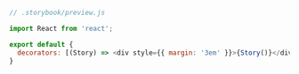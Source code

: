 ```js
// .storybook/preview.js

import React from 'react';

export default {
  decorators: [(Story) => <div style={{ margin: '3em' }}>{Story()}</div>],
}
```
